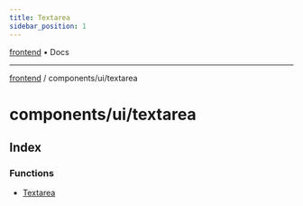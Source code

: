 ```yaml
---
title: Textarea
sidebar_position: 1
---
```


[frontend](./textarea/../../..) • Docs

***

[frontend](./textarea/../../..) / components/ui/textarea

# components/ui/textarea

## Index

### Functions

- [Textarea](./textarea/functions/Textarea)
